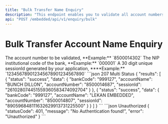 ```yaml
---
title: "Bulk Transfer Name Enquiry"
description: "This endpoint enables you to validate all account numbers and the account names for bulk transfers."
api: "POST /embedded/api/v1/enquiry/bulk"
---
```


# Bulk Transfer Account Name Enquiry

<ParamField body="accounts" type="array" required>
<ParamField body="accountNumber" type="string" required>
	The account number to be validated, **Example:** `8500014302`
</ParamField>

<ParamField body="bankCode" type="string" required>
	The NIP institutional code of the bank, **Example:** `000001`
</ParamField>

<ParamField body="sessionId" type="string" required>
	A 30 digit unique sessionId generated by your application, ****Example:**
	`123456789012345678901234567890`
</ParamField>
</ParamField>
<ResponseExample>
```json 207 Multi Status
{
    "results": [
        {
            "status": "success",
            "data": {
                "bankCode": "999127",
                "accountName": "BUNCH DILLON",
                "accountNumber": "8500014687",
                "sessionId": "261028074451559360583474092704"
            }
        },
        {
            "status": "success",
            "data": {
                "bankCode": "999127",
                "accountName": "LEKAN EMBEDDED",
                "accountNumber": "8500014807",
                "sessionId": "890596848111632629913731225500"
            }
        }
    ]
}
```
```json Unauthorized
{
	"statusCode": 401,
	"message": "No Authentication found!",
	"error": "Unauthorized"
}
```
</ResponseExample>
